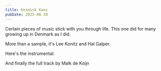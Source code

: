 ```yaml
---
title: Kosmisk Kaos
pubDate: 2025-06-30
---
```



Certain pieces of music stick with you through life. This one did for many growing up in Denmark as I did.

More than a sample, it's Lee Konitz and Hal Galper.
<YouTube id="UiBQesHXaGQ" />

Here's the instrumental:

<YouTube id="sU9h4BH-9A4" />

And finally the full track by Malk de Koijn

<YouTube id="7JE2Uv80N2c" />

